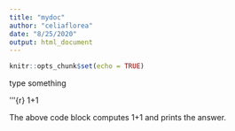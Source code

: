 ```yaml
---
title: "mydoc"
author: "celiaflorea"
date: "8/25/2020"
output: html_document
---
```


```r
knitr::opts_chunk$set(echo = TRUE)
```
type something

'''{r}
1+1

The above code block computes 1+1 and prints the answer.
